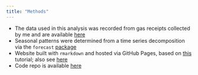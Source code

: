 ```yaml
---
title: "Methods"
---
```


<ul>
  <li>The data used in this analysis was recorded from gas receipts collected by me and are available [here](https://github.com/nhoteling/gasreceipts/tree/main/data)</li>
  <li>Seasonal patterns were determined from a time series decomposition via the `forecast` [package](https://www.rdocumentation.org/packages/forecast/versions/8.13)</li>
  <li>Website built with `rmarkdown` and hosted via GitHub Pages, based on [this](https://jules32.github.io/rmarkdown-website-tutorial/) tutorial; also see [here](https://www.emilyzabor.com/tutorials/rmarkdown_websites_tutorial.html#R_Markdown_website_basics)</li>
  <li>Code repo is available [here](https://github.com/nhoteling/gasreceipts)</li>
</ul>